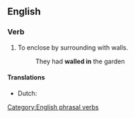 ==English==

===Verb===
{{infl|en|verb|head=[[wall]] [[in]]}}

# To enclose by surrounding with walls.
#: They had '''walled in''' the garden

====Translations====
* Dutch: {{t+|nl|ommuren}}

[[Category:English phrasal verbs]]